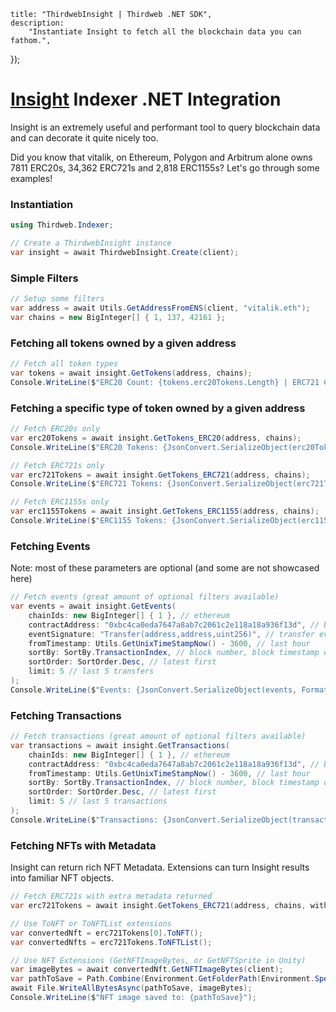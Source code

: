 
	title: "ThirdwebInsight | Thirdweb .NET SDK",
	description:
		"Instantiate Insight to fetch all the blockchain data you can fathom.",
});

# [Insight](https://thirdweb.com/insight) Indexer .NET Integration
Insight is an extremely useful and performant tool to query blockchain data and can decorate it quite nicely too.

Did you know that vitalik, on Ethereum, Polygon and Arbitrum alone owns 7811 ERC20s, 34,362 ERC721s and 2,818 ERC1155s?
Let's go through some examples!

### Instantiation
```csharp
using Thirdweb.Indexer;

// Create a ThirdwebInsight instance
var insight = await ThirdwebInsight.Create(client);
```

### Simple Filters
```csharp
// Setup some filters
var address = await Utils.GetAddressFromENS(client, "vitalik.eth");
var chains = new BigInteger[] { 1, 137, 42161 };
```

### Fetching all tokens owned by a given address
```csharp
// Fetch all token types
var tokens = await insight.GetTokens(address, chains);
Console.WriteLine($"ERC20 Count: {tokens.erc20Tokens.Length} | ERC721 Count: {tokens.erc721Tokens.Length} | ERC1155 Count: {tokens.erc1155Tokens.Length}");
```

### Fetching a specific type of token owned by a given address
```csharp
// Fetch ERC20s only
var erc20Tokens = await insight.GetTokens_ERC20(address, chains);
Console.WriteLine($"ERC20 Tokens: {JsonConvert.SerializeObject(erc20Tokens, Formatting.Indented)}");

// Fetch ERC721s only
var erc721Tokens = await insight.GetTokens_ERC721(address, chains);
Console.WriteLine($"ERC721 Tokens: {JsonConvert.SerializeObject(erc721Tokens, Formatting.Indented)}");

// Fetch ERC1155s only
var erc1155Tokens = await insight.GetTokens_ERC1155(address, chains);
Console.WriteLine($"ERC1155 Tokens: {JsonConvert.SerializeObject(erc1155Tokens, Formatting.Indented)}");
```

### Fetching Events
Note: most of these parameters are optional (and some are not showcased here)
```csharp
// Fetch events (great amount of optional filters available)
var events = await insight.GetEvents(
    chainIds: new BigInteger[] { 1 }, // ethereum
    contractAddress: "0xbc4ca0eda7647a8ab7c2061c2e118a18a936f13d", // bored apes
    eventSignature: "Transfer(address,address,uint256)", // transfer event
    fromTimestamp: Utils.GetUnixTimeStampNow() - 3600, // last hour
    sortBy: SortBy.TransactionIndex, // block number, block timestamp or transaction index
    sortOrder: SortOrder.Desc, // latest first
    limit: 5 // last 5 transfers
);
Console.WriteLine($"Events: {JsonConvert.SerializeObject(events, Formatting.Indented)}");
```

### Fetching Transactions
```csharp
// Fetch transactions (great amount of optional filters available)
var transactions = await insight.GetTransactions(
    chainIds: new BigInteger[] { 1 }, // ethereum
    contractAddress: "0xbc4ca0eda7647a8ab7c2061c2e118a18a936f13d", // bored apes
    fromTimestamp: Utils.GetUnixTimeStampNow() - 3600, // last hour
    sortBy: SortBy.TransactionIndex, // block number, block timestamp or transaction index
    sortOrder: SortOrder.Desc, // latest first
    limit: 5 // last 5 transactions
);
Console.WriteLine($"Transactions: {JsonConvert.SerializeObject(transactions, Formatting.Indented)}");
```

### Fetching NFTs with Metadata
Insight can return rich NFT Metadata. Extensions can turn Insight results into familiar NFT objects.

```csharp
// Fetch ERC721s with extra metadata returned
var erc721Tokens = await insight.GetTokens_ERC721(address, chains, withMetadata: true);

// Use ToNFT or ToNFTList extensions
var convertedNft = erc721Tokens[0].ToNFT();
var convertedNfts = erc721Tokens.ToNFTList();

// Use NFT Extensions (GetNFTImageBytes, or GetNFTSprite in Unity)
var imageBytes = await convertedNft.GetNFTImageBytes(client);
var pathToSave = Path.Combine(Environment.GetFolderPath(Environment.SpecialFolder.MyPictures), "nft.png");
await File.WriteAllBytesAsync(pathToSave, imageBytes);
Console.WriteLine($"NFT image saved to: {pathToSave}");
```
